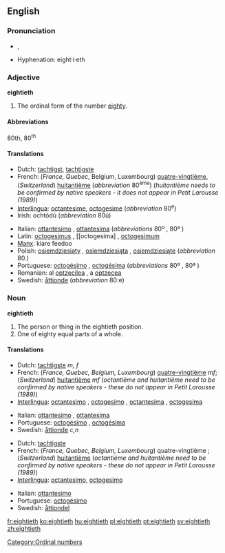 ==English==

===Pronunciation===
*{{IPA|/ˈeɪtiəθ/}}, {{SAMPA|/"eIti@T/}}
*Hyphenation: eight·i·eth

===Adjective===
'''eightieth'''

# The ordinal form of the number [[eighty]].

====Abbreviations====
80th, 80<sup>th</sup>

====Translations====
{{top}}
*Dutch: [[tachtigst]], [[tachtigste]]
*French: (''France, Quebec'', Belgium, Luxembourg) [[quatre-vingtième]], (''Switzerland'') [[huitantième]] (''abbreviation'' 80<sup>ème</sup>) (''huitantième needs to be confirmed by native speakers - it does not appear in Petit Larousse (1989)'')
*[[Interlingua]]: [[octantesime]], [[octogesime]] (''abbreviation'' 80<sup>e</sup>)
*Irish: ochtódú (''abbreviation'' 80ú)
{{mid}}
*Italian: [[ottantesimo]] {{m}}, [[ottantesima]] {{f}} (''abbreviations'' 80º {{m}}, 80ª {{f}})
*Latin: [[octogesimus]] {{m}}, [[octogesima] {{f}}, [[octogesimum]] {{n}}
*[[Manx]]: kiare feedoo
*Polish: [[osiemdziesiąty]] {{m}}, [[osiemdziesiąta]] {{f}}, [[osiemdziesiąte]] {{n}} (''abbreviation'' 80.)
*Portuguese: [[octogésimo]] {{m}}, [[octogésima]] {{f}} (''abbreviations'' 80º {{m}}, 80ª {{f}})
*Romanian: al [[optzecilea]] {{m}}, a [[optzecea]] {{f}}
*Swedish: [[åttionde]] (''abbreviation'' 80:e)
{{bottom}}

===Noun===
'''eightieth'''

# The person or thing in the eightieth position.
# One of eighty equal parts of a whole.

====Translations====
{{trans-top|The person or thing in the eightieth position}}
*Dutch: [[tachtigste]] ''m, f''
*French: (''France, Quebec, Belgium, Luxembourg'') [[quatre-vingtième]]  ''mf''; (''Switzerland'') [[huitantième]] ''mf'' (''octantième and huitantième need to be confirmed by native speakers - these do not appear in Petit Larousse (1989)'')
*[[Interlingua]]: [[octantesimo]] {{m}}, [[octogesimo]] {{m}}, [[octantesima]] {{f}}, [[octogesima]] {{f}}
{{trans-mid}}
*Italian: [[ottantesimo]] {{m}}, [[ottantesima]] {{f}}
*Portuguese: [[octogésimo]] {{m}}, [[octogésima]] {{f}}
*Swedish: [[åttionde]] ''c,n''
{{trans-bottom}}

{{trans-top|One of eighty equal parts of a whole}}
*Dutch: [[tachtigste]] {{n}}
*French: (''France, Quebec, Belgium, Luxembourg'') quatre-vingtième {{m}};  (''Switzerland'') [[huitantième]] {{m}} (''octantième and huitantième need to be confirmed by native speakers - these do not appear in Petit Larousse (1989)'')
*[[Interlingua]]: [[octantesimo]], [[octogesimo]]
{{trans-mid}}
*Italian: [[ottantesimo]] {{m}}
*Portuguese: [[octogésimo]] {{m}}
*Swedish: [[åttiondel]] {{c}}
{{trans-bottom}}

[[Category:Ordinal numbers]]

[[fr:eightieth]]
[[ko:eightieth]]
[[hu:eightieth]]
[[pl:eightieth]]
[[pt:eightieth]]
[[sv:eightieth]]
[[zh:eightieth]]